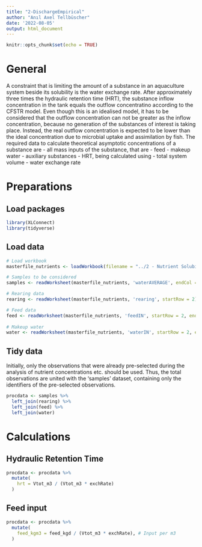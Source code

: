 ```yaml
---
title: "2-DischargeEmpirical"
author: "Anıl Axel Tellbüscher"
date: '2022-08-05'
output: html_document
---
```


```r
knitr::opts_chunk$set(echo = TRUE)
```

# General
A constraint that is limiting the amount of a substance in an aquaculture system beside its solubility is the water exchange rate. After approximately three times the hydraulic retention time (HRT), the substance inflow concentration in the tank equals the outflow concentratino according to the CFSTR model. Even though this is an idealised model, it has to be considered that the outflow concentration can not be greater as the inflow concentration, because no generation of the substances of interest is taking place. Instead, the real outflow concentration is expected to be lower than the ideal concentration due to microbial uptake and assimilation by fish.
The required data to calculate theoretical asymptotic concentrations of a substance are
- all mass inputs of the substance, that are
  - feed
  - makeup water
  - auxiliary substances
- HRT, being calculated using
  - total system volume
  - water exchange rate
  
  
# Preparations

## Load packages
```r
library(XLConnect)
library(tidyverse)
```



## Load data
```r
# Load workbook
masterfile_nutrients <- loadWorkbook(filename = "../2 - Nutrient Solubility/data/Aquaponics - Masterfile Nutrients.xlsx")
```



```r
# Samples to be considered
samples <- readWorksheet(masterfile_nutrients, 'waterAVERAGE', endCol = 2)

# Rearing data
rearing <- readWorksheet(masterfile_nutrients, 'rearing', startRow = 2)

# Feed data
feed <- readWorksheet(masterfile_nutrients, 'feedIN', startRow = 2, endCol = 30)
  
# Makeup water
water <- readWorksheet(masterfile_nutrients, 'waterIN', startRow = 2, endCol = 26)
```



## Tidy data
Initially, only the observations that were already pre-selected during the analysis of nutrient concentrations etc. should be used. Thus, the total observations are united with the 'samples' dataset, containing only the identifiers of the pre-selected observations.

```r
procdata <- samples %>% 
  left_join(rearing) %>% 
  left_join(feed) %>% 
  left_join(water)
```



# Calculations

## Hydraulic Retention Time

```r
procdata <- procdata %>% 
  mutate(
    hrt = Vtot_m3 / (Vtot_m3 * exchRate)
  )
```



## Feed input

```r
procdata <- procdata %>% 
  mutate(
    feed_kgm3 = feed_kgd / (Vtot_m3 * exchRate), # Input per m3
  )
```

